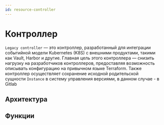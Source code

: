 ```yaml
---
id: resource-controller
---
```



# Контроллер
`Legacy controller` — это контроллер, разработанный для интеграции событийной модели Kubernetes (K8S) с внешними продуктами, такими как Vault, Harbor и другие. Главная цель этого контроллера — снизить нагрузку на разработчиков контроллеров, предоставляя возможность описывать конфигурацию на привычном языке Terraform.
Также контроллер осуществляет сохранение исходной родительской сущности `Instance` в систему управления версиями, в данном случае - в Gitlab

## Архитектура

## Функции

